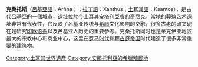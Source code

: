 {{multiple issues|
{{expand|time=2015-12-27T02:15:15+00:00}}
{{unreferenced|time=2015-12-27T02:15:15+00:00}}
}}
'''克桑托斯'''（[[呂基亞語|呂基亞語]]：Arñna；{{lang-el|Ξάνθος}}；[[拉丁語|拉丁語]]：Xanthus；[[土耳其語|土耳其語]]：Ksantos），是古代[[呂基亞|呂基亞]]的一個城市，遺址位於今[[土耳其|土耳其]][[安塔利亞省|安塔利亞省]]的奇尼克。當地的葬殡艺术遗址非常有代表性，它反映了呂基亚传统与[[希腊|希腊]]文化影响的交融，很多古老的碑文现在是研究[[印欧语系|印欧语系]]以及呂基亚人历史的重要参考。克桑托斯同时也是莱克伊亚地区最大的宗教中心和商业中心，这里在[[罗马时代|罗马时代]]和[[拜占庭帝国|拜占庭帝国]]时代建造了很多非常重要的建筑物。

{{土耳其世界遺產}}

[[Category:土耳其世界遺產|Category:土耳其世界遺產]]
[[Category:安那托利亞的希臘殖民地|Category:安那托利亞的希臘殖民地]]